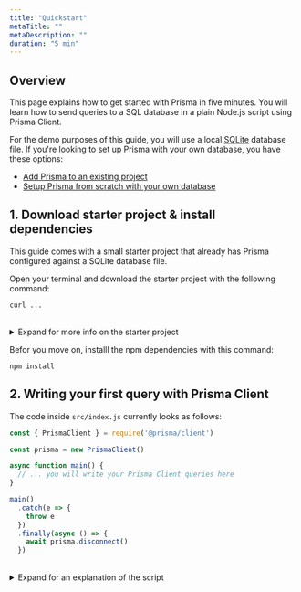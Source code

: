 ```yaml
---
title: "Quickstart"
metaTitle: ""
metaDescription: ""
duration: "5 min"
---
```


## Overview

This page explains how to get started with Prisma in five minutes. You will learn how to send queries to a SQL database in a plain Node.js script using Prisma Client.

For the demo purposes of this guide, you will use a local [SQLite]() database file. If you're looking to set up Prisma with your own database, you have these options:

- [Add Prisma to an existing project]()
- [Setup Prisma from scratch with your own database]()


## 1. Download starter project & install dependencies

This guide comes with a small starter project that already has Prisma configured against a SQLite database file. 

Open your terminal and download the starter project with the following command:

```
curl ...
```

<br />
<details><summary>Expand for more info on the starter project</summary>

The starter project consists of five files:

- `package.json`: Defines your npm dependencies
- `prisma/schema.prisma`: Prisma configuration file defining your [models]() 
- `prisma/.env`: Defines your database connection URL as an environment variable
- `prisma/dev.db`: A SQLite database file
- `scr/index.js`: A plain, executable Node.js script

Note that the only two dependencies defined in your project are:

- `@prisma/cli`: The Prisma CLI which you can invoke with `npx prisma`
- `@prisma/client`: Prisma Client library for accessing your database


</details>

Befor you move on, installl the npm dependencies with this command:

```
npm install
```

## 2. Writing your first query with Prisma Client

The code inside `src/index.js` currently looks as follows:

```js
const { PrismaClient } = require('@prisma/client')

const prisma = new PrismaClient()

async function main() {
  // ... you will write your Prisma Client queries here
}

main()
  .catch(e => {
    throw e
  })
  .finally(async () => {
    await prisma.disconnect()
  })
```



<br />
<details><summary>Expand for an explanation of the script</summary>

Here's a quick overview of the main parts:

1. Import the `PrismaClient` constructor from the `@prisma/client` node module
1. Instantiate `PrismaClient` 
1. Define an `async` function called `main` to send queries to the database
1. Call the `main` function
1. Close the database connections when the script terminates

</details>

